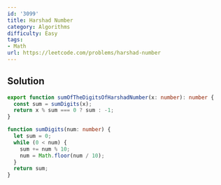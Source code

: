 ```yaml
---
id: '3099'
title: Harshad Number
category: Algorithms
difficulty: Easy
tags:
- Math
url: https://leetcode.com/problems/harshad-number
---
```


## Solution

```typescript filename="solution.ts" copy
export function sumOfTheDigitsOfHarshadNumber(x: number): number {
  const sum = sumDigits(x);
  return x % sum === 0 ? sum : -1;
}

function sumDigits(num: number) {
  let sum = 0;
  while (0 < num) {
    sum += num % 10;
    num = Math.floor(num / 10);
  }
  return sum;
}
```

